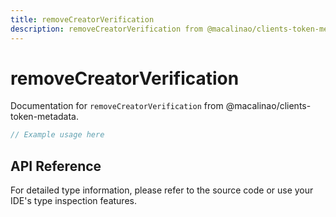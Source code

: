 ```yaml
---
title: removeCreatorVerification
description: removeCreatorVerification from @macalinao/clients-token-metadata
---
```


# removeCreatorVerification

Documentation for `removeCreatorVerification` from @macalinao/clients-token-metadata.

```typescript
// Example usage here
```

## API Reference

For detailed type information, please refer to the source code or use your IDE's type inspection features.
